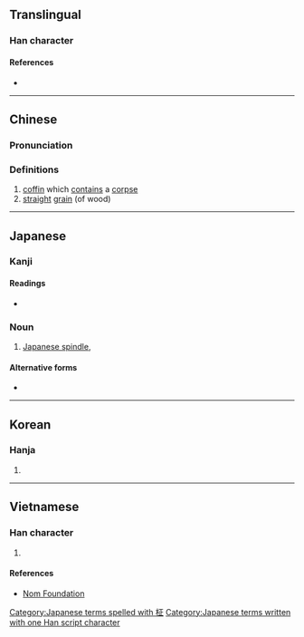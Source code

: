 {{character info/new}}
{{also|柩}}
==Translingual==

===Han character===
{{Han char|rn=75|rad=木|as=05|sn=9|four=|canj=DMYM|ids=⿰木正}}

====References====
* {{Han ref|kx=0521.121|dkj=14675|hdz=21176.110|uh=67FE|ud=26622}}

----

==Chinese==
{{zh-forms}}

===Pronunciation===
{{zh-pron
|m=jiù
|c=gau6
|mc=
|oc=
|ma=
|cat=n
}}

===Definitions===
{{zh-hanzi}}

# [[coffin]] which [[contain]]s a [[corpse]]
# [[straight]] [[grain]] (of wood)

----

==Japanese==

===Kanji===
{{ja-kanji|grade=|rs=木05}}

====Readings====
* {{ja-readings|on=[[きゅう]] (kyū)|kun=[[まさ]] (masa)}}

===Noun===
{{ja-noun|まさき|マサキ}}

# [[Japanese spindle]], {{taxlink|Euonymus japonicus|species|noshow=1}}

====Alternative forms====
* {{l|ja|正木}}

[[Category:Japanese terms spelled with 柾]]
[[Category:Japanese terms written with one Han script character]]

----

==Korean==

===Hanja===
{{ko-hanja|hangeul=[[구]], [[정]]|eumhun=|rv=gu, jeong|mr=ku, chŏng|y=kwu, ceng}}

# {{defn|lang=ko|sort=木05}}

----

==Vietnamese==

===Han character===
{{vi-readings|rs=木05|hanviet=chanh}}

# {{defn|lang=vi|sort=木05}}

====References====
* [http://nomfoundation.org/common/nom_details.php?codepoint=67fe Nom Foundation]